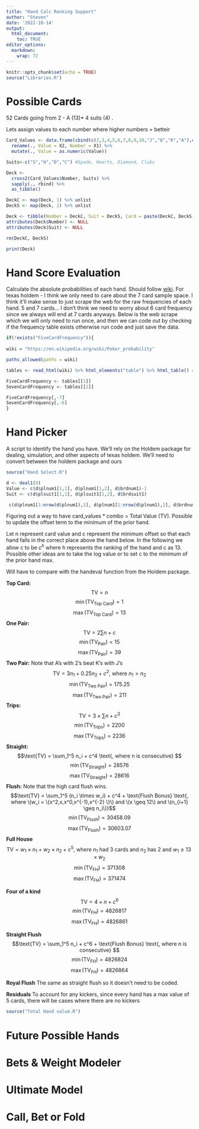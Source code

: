 ```yaml
---
title: "Hand Calc Ranking Support"
author: "Steven"
date: '2022-10-14'
output: 
  html_document:
    toc: TRUE
editor_options: 
  markdown: 
    wrap: 72
---
```


```r
knitr::opts_chunk$set(echo = TRUE)
source("Libraries.R")

```

# Possible Cards

52 Cards going from 2 - A (13)\* 4 suits (4) .

Lets assign values to each number where higher numbers = betteir

```r

Card_Values <- data.frame(cbind(c(2,3,4,5,6,7,8,9,10,"J","Q","K","A"),c(1:13))) %>% 
  rename(., Value = X2, Number = X1) %>% 
  mutate(., Value = as.numeric(Value))

Suits<-c("S","H","D","C") #Spade, Hearts, Diamond, Clubs

Deck <-
  cross2(Card_Values$Number, Suits) %>% 
  sapply(., rbind) %>%  
  as_tibble()

DeckC <- map(Deck, 1) %>% unlist
DeckS <- map(Deck, 2) %>% unlist

Deck <- tibble(Number = DeckC, Suit = DeckS, Card = paste(DeckC, DeckS, sep = ""))  %>% left_join(., Card_Values, by = c("Number" = "Number"))
attributes(Deck$Number) <- NULL
attributes(Deck$Suit) <- NULL

rm(DeckC, DeckS)

print(Deck)

```

# Hand Score Evaluation

Calculate the absolute probabilities of each hand. Should follow
[wiki](https://en.wikipedia.org/wiki/Poker_probability). For texas
holdem - I think we only need to care about the 7 card sample space. I
think it'll make sense to just scrape the web for the raw frequencies of
each hand. 5 and 7 cards... I don't think we need to worry about 6 card
frequency since we always will end at 7 cards anyways. Below is the web
scrape which we will only need to run once, and then we can code out by
checking if the frequency table exists otherwise run code and just save
the data.

```r

if(!exists("FiveCardFrequency")){
  
wiki = "https://en.wikipedia.org/wiki/Poker_probability"

paths_allowed(paths = wiki)

tables <- read_html(wiki) %>% html_elements("table") %>% html_table() # Might need to find where the table are if they move

FiveCardFrequency <- tables[[1]]
SevenCardFrequency <- tables[[2]]

FiveCardFrequency[,-7]
SevenCardFrequency[,-6]
}


```

# Hand Picker

A script to identify the hand you have. We'll rely on the Holdem package
for dealing, simulation, and other aspects of texas holdem. We'll need
to convert between the holdem package and ours

```r

source("Hand Select.R")

d <- deal1(9)
Value <- c(d$plnum1[1,1], d$plnum1[1,2], d$brdnum1)-1
Suit <- c(d$plsuit1[1,1], d$plsuit1[1,2], d$brdsuit1)

 c(d$plnum1[1:nrow(d$plnum1),1], d$plnum1[1:nrow(d$plnum1),2], d$brdnum1)

```

Figuring out a way to have card_values \* combo = Total Value (TV).
Possible to update the offset term to the minimum of the prior hand.

Let n represent card value and c represent the minimum offset so that
each hand falls in the correct place above the hand below. In the
following we allow c to be $c^h$ where h represents the ranking of the
hand and c as 13. Possible other ideas are to take the log value or to
set c to the minimum of the prior hand max.

Will have to compare with the handeval function from the Holdem package.

**Top Card:** $$\text{TV} = n$$ $$\min (\text{TV}_\text{Top Card}) = 1$$
$$\max (\text{TV}_\text{Top Card}) = 13$$ **One Pair:**
$$\text{TV} =  2 \sum n + c$$ $$\min (\text{TV}_\text{Pair}) = 15$$
$$\max (\text{TV}_\text{Pair}) = 39$$ **Two Pair:** Note that A's with
2's beat K's with J's
$$\text{TV} = 3n_1 +0.25n_2 + c^2 \text{, where } n_1 > n_2$$
$$\min (\text{TV}_\text{Two Pair}) = 175.25$$
$$\max (\text{TV}_\text{Two Pair}) = 211$$ **Trips:**
$$\text{TV} = 3 \times \sum n + c^3$$
$$\min (\text{TV}_\text{Trips}) = 2200$$
$$\max (\text{TV}_\text{Trips}) = 2236$$ **Straight:**
$$\text{TV} = \sum_1^5 n_i + c^4 \text{, where n is consecutive} $$
$$\min (\text{TV}_\text{Straight}) = 28576$$
$$\max (\text{TV}_\text{Straight}) = 28616$$ **Flush:** Note that the
high card flush wins.
$$\text{TV} = \sum_1^5 (n_i \times w_i) + c^4 + \text{Flush Bonus} \text{, where \(w_i = \{x^2,x,x^0,x^{-1},x^{-2} \}\) and \(x \geq 12\) and \(n_{i+1} \geq n_i\)}$$
$$\min (\text{TV}_\text{Flush}) = 30458.09$$
$$\max (\text{TV}_\text{Flush}) = 30603.07$$ **Full House**
$$\text{TV} = w_1 \times n_1 + w_2 \times n_2 + c^5  \text{, where \(n_1\) had 3 cards and \(n_2\) has 2 and \(w_1 \geq 13 \times w_2\) }$$
$$\min (\text{TV}_\text{FH}) = 371308$$
$$\max (\text{TV}_\text{FH}) = 371474$$

**Four of a kind** $$\text{TV} = 4 \times n + c^6$$
$$\min (\text{TV}_\text{FH}) = 4826817$$
$$\max (\text{TV}_\text{FH}) = 4826861$$

**Straight Flush**
$$\text{TV} = \sum_1^5 n_i + c^6  + \text{Flush Bonus} \text{, where n is consecutive} $$
$$\min (\text{TV}_\text{FH}) = 4826824$$
$$\max (\text{TV}_\text{FH}) = 4826864$$

**Royal Flush** The same as straight flush so it doesn't need to be
coded.

**Residuals** To account for any kickers, since every hand has a max
value of 5 cards, there will be cases where there are no kickers

```r

source("Total Hand value.R")

```

# Future Possible Hands

# Bets & Weight Modeler

# Ultimate Model

# Call, Bet or Fold

```r
```

```r
```
